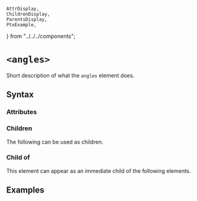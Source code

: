    AttrDisplay,
    ChildrenDisplay,
    ParentsDisplay,
    PtxExample,
} from "../../../components";

# `<angles>`

Short description of what the `angles` element does.

## Syntax

### Attributes

<AttrDisplay name="angles" />

### Children

The following can be used as children.

<ChildrenDisplay name="angles" />

### Child of

This element can appear as an immediate child of the following elements.

<ParentsDisplay name="angles" />

## Examples

    